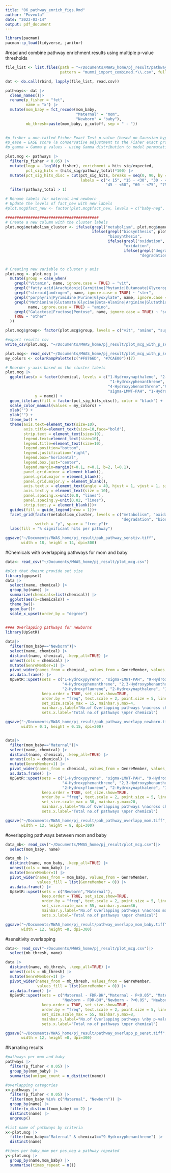 ```yaml
---
title: "06_pathway_enrich_figs.Rmd"
author: "Puvvula"
date: "2023-03-14"
output: pdf_document
---
```


```r
library(pacman)
pacman::p_load(tidyverse, janitor)
```

#read and combine pathway enrichment results using multiple p-value thresholds
```r
file_list <- list.files(path = "~/Documents/MWAS_home/pj_result/pathway_enrich_results/", 
                        pattern = "mummi_import_combined.*\\.csv", full.names = TRUE)

dat <- do.call(rbind, lapply(file_list, read.csv))
```


```r
pathways<- dat |>
  clean_names()|>
  rename(p_fisher = "fet", 
         name = "x") |>
  mutate(mom_baby = fct_recode(mom_baby,
                               "Maternal" = "mom",
                               "Newborn" = "baby"),
         mb_thresh=paste(mom_baby, p_cutoff, sep = " - "))
  

#p_fisher = one-tailed Fisher Exact Test p-value (based on Gaussian hypergeometric probability distribution)
#p_ease = EASE score (a conservative adjustment to the Fisher exact probability that weights significance in favor of themes supported by more hits) Expression Analysis Systematic Explorer
#p_gamma = Gamma p values - using Gamma distribution to model permutation results

plot.mcg <- pathways |> 
  filter(p_fisher < 0.05) |>
  mutate(logp = -log10(p_fisher), enrichment = hits_sig/expected, 
         pct_sig_hits = (hits_sig/pathway_total)*100) |>
  mutate(pct_sig_hits_disc = cut(pct_sig_hits, breaks = seq(0, 90, by = 15), 
                                 labels = c("< 15", "15 - <30", "30 - <45", 
                                            "45 - <60", "60 - <75", "75 - <90"))) |>
  filter(pathway_total > 1)

# Rename labels for maternal and newborn
# Update the levels of fact_new with new labels
#plot.mcg$fact_new <- factor(plot.mcg$fact_new, levels = c("baby-neg", "baby-pos", "mom-neg", "mom-pos"),labels = c("Newborn C18", "Newborn HILIC", "Maternal C18", "Maternal HILIC"))

#########################################
# Create a new column with the cluster labels
plot.mcg$metabolism_cluster <- ifelse(grepl("metabolism", plot.mcg$name, ignore.case = TRUE), "metabolism",
                                      ifelse(grepl("biosynthesis", plot.mcg$name, ignore.case = TRUE),
                                             "biosynthesis",
                                             ifelse(grepl("oxidation", plot.mcg$name, ignore.case = TRUE),
                                                    "oxidation", 
                                                    ifelse(grepl("degradation", plot.mcg$name, ignore.case = TRUE),
                                                           "degradation","na"))))


# Creating new variable to cluster y axis
plot.mcg <- plot.mcg |>
  mutate(group = case_when(
    grepl("Vitamin", name, ignore.case = TRUE) ~ "vit",
    grepl("fatty acid|Arachidonic|Carnitine|Phytanic|Butanoate|Glycerophospholipid|Linoleate", name, ignore.case = TRUE) ~ "fatty",
    grepl("steroid|androgen", name, ignore.case = TRUE) ~ "ster",
    grepl("porphyrin|Pyrimidine|Purine|Glyoxylate", name, ignore.case = TRUE) ~ "organic",
    grepl("Methionine|Glutamate|Glycine|Beta-Alanine|Arginine|Glutathione|Aspartate|Lysine|Tyrosine|Alanine|Tryptophan|Histidine",
          name, ignore.case = TRUE) ~ "amino",
    grepl("Galactose|Fructose|Pentose", name, ignore.case = TRUE) ~ "sug",
    TRUE ~ "other"
  ))

plot.mcg$group<- factor(plot.mcg$group, levels = c("vit", "amino", "sug", "fatty", "ster", "organic"))

#export results csv
write_csv(plot.mcg, "~/Documents/MWAS_home/pj_result/plot_mcg_with_p_sensit.csv")
```


```r
plot.mcg<- read_csv("~/Documents/MWAS_home/pj_result/plot_mcg_with_p_sensit.csv")
my_colors <- colorRampPalette(c("#F8766D", "#7CAE00"))(7)

# Reorder y-axis based on the cluster labels
plot.mcg |>
  ggplot(aes(x = factor(chemical, levels = c("1-Hydroxynapthalene", "2-Hydroxynapthalene", "2-Hydroxyfluorene",
                                              "1-Hydroxyphenanthrene", "2,3-Hydroxyphenanthrene",
                                             "4-Hydroxyphenanthrene","9-Hydroxyphenanthrene", 
                                             "sigma-LMWT-PAH", "1-Hydroxypyrene")), 
             y = name)) + 
  geom_tile(aes(fill = factor(pct_sig_hits_disc)), color = "black") +
  scale_color_manual(values = my_colors) +
  xlab("") +
  ylab("") +
  theme_bw() +
  theme(axis.text=element_text(size=10), 
        axis.title=element_text(size=10,face="bold"),
        strip.text = element_text(size=10),
        legend.text=element_text(size=10),
        legend.title=element_text(size=10),
        legend.position="bottom",
        legend.justification="right",
        legend.box="horizontal",
        legend.box.just="center",
        legend.margin=margin(t=0.1, r=0.1, b=2, l=0.1),
        panel.grid.minor = element_blank(),
        panel.grid.major = element_blank(),
        panel.grid.major.y = element_blank(),
        axis.text.x = element_text(angle = 40, hjust = 1, vjust = 1, size = 10),
        axis.text.y = element_text(size = 10), 
        panel.spacing.x=unit(0.8, "lines"),
        panel.spacing.y=unit(0.02, "lines"),
        strip.text.y = element_blank())+
  guides(fill = guide_legend(nrow = 1))+
  facet_grid(factor(metabolism_cluster, levels = c("metabolism", "oxidation",
                                                   "degradation", "biosynthesis", "na"))*group~ mom_baby, scales = "free_y", 
             switch = "y", space = "free_y")+
  labs(fill = "% significant hits per pathway")

ggsave("~/Documents/MWAS_home/pj_result/pah_pathway_senstiv.tiff", 
       width = 18, height = 14, dpi=300)
```

#Chemicals with overlapping pathways for mom and baby
```r
data<- read_csv("~/Documents/MWAS_home/pj_result/plot_mcg.csv")

#plot that doesnt provide set size
library(ggupset)
data |> 
  select(name, chemical) |>
  group_by(name) |>
  summarize(chemicals=list(chemical)) |>
  ggplot(aes(x=chemicals)) +
  theme_bw()+
  geom_bar()+
  scale_x_upset(order_by = "degree")
  

#### Overlapping pathways for newborns
library(UpSetR)

data|>
  filter(mom_baby=="Newborn")|> 
  select(name, chemical) |>
  distinct(name, chemical, .keep_all=TRUE) |>
  unnest(cols = chemical) |>
  mutate(GenreMember=1) |>
  pivot_wider(names_from = chemical, values_from = GenreMember, values_fill = list(GenreMember = 0)) |>
  as.data.frame() |>
  UpSetR::upset(sets = c("1-Hydroxypyrene", "sigma-LMWT-PAH", "9-Hydroxyphenanthrene", 
                         "4-Hydroxyphenanthrene", "2,3-Hydroxyphenanthrene", "1-Hydroxyphenanthrene",
                         "2-Hydroxyfluorene", "2-Hydroxynapthalene", "1-Hydroxynapthalene"), 
                keep.order = TRUE, set_size.show=TRUE,
                order.by = "freq", text.scale = 2, point.size = 5, line.size = 1.5,
                set_size.scale_max = 15, mainbar.y.max=4,
                mainbar.y.label="No.of Overlapping pathways \nacross chemicals", 
                sets.x.label="Total no.of pathways \nper chemical")

ggsave("~/Documents/MWAS_home/pj_result/pah_pathway_overlapp_newborn.tiff", 
       width = 0.1, height = 0.15, dpi=300)


data|>
  filter(mom_baby=="Maternal")|> 
  select(name, chemical) |>
  distinct(name, chemical, .keep_all=TRUE) |>
  unnest(cols = chemical) |>
  mutate(GenreMember=1) |>
  pivot_wider(names_from = chemical, values_from = GenreMember, values_fill = list(GenreMember = 0)) |>
  as.data.frame() |>
  UpSetR::upset(sets = c("1-Hydroxypyrene", "sigma-LMWT-PAH", "9-Hydroxyphenanthrene", 
                         "4-Hydroxyphenanthrene", "2,3-Hydroxyphenanthrene", "1-Hydroxyphenanthrene",
                         "2-Hydroxyfluorene", "2-Hydroxynapthalene", "1-Hydroxynapthalene"), 
                keep.order = TRUE, set_size.show=TRUE,
                order.by = "freq", text.scale = 2, point.size = 5, line.size = 1.5,
                set_size.scale_max = 30, mainbar.y.max=20,
                mainbar.y.label="No.of Overlapping pathways \nacross chemicals", 
                sets.x.label="Total no.of pathways \nper chemical")

ggsave("~/Documents/MWAS_home/pj_result/pah_pathway_overlapp_mom.tiff", 
       width = 12, height = 8, dpi=300)

```

#overlapping pathways between mom and baby
```r
data_mb<- read_csv("~/Documents/MWAS_home/pj_result/plot_mcg.csv")|>
  select(mom_baby, name)

data_mb |>
  distinct(name, mom_baby, .keep_all=TRUE) |>
  unnest(cols = mom_baby) |>
  mutate(GenreMember=1) |>
  pivot_wider(names_from = mom_baby, values_from = GenreMember, 
              values_fill = list(GenreMember = 0)) |>
  as.data.frame() |>
  UpSetR::upset(sets = c("Newborn","Maternal"), 
                keep.order = TRUE, set_size.show=TRUE,
                order.by = "freq", text.scale = 2, point.size = 5, line.size = 1.5,
                set_size.scale_max = 55, mainbar.y.max=36,
                mainbar.y.label="No.of Overlapping pathways \nacross maternal and newborn's", 
                sets.x.label="Total no.of pathways \nper chemical")

ggsave("~/Documents/MWAS_home/pj_result/pathway_overlapp_mom_baby.tiff", 
       width = 12, height =8, dpi=300)
```

#sensitivity overlapping
```r
data<- read_csv("~/Documents/MWAS_home/pj_result/plot_mcg.csv")|>
  select(mb_thresh, name)

data |>
  distinct(name, mb_thresh, .keep_all=TRUE) |>
  unnest(cols = mb_thresh) |>
  mutate(GenreMember=1) |>
  pivot_wider(names_from = mb_thresh, values_from = GenreMember, 
              values_fill = list(GenreMember = 0)) |>
  as.data.frame() |>
  UpSetR::upset(sets = c("Maternal - FDR-BH","Maternal - P<0.05", "Maternal - p<0.1", "Maternal - p<0.5",
                         "Newborn - FDR-BH","Newborn - P<0.05", "Newborn - p<0.1", "Newborn - p<0.5"), 
                keep.order = TRUE, set_size.show=TRUE,
                order.by = "freq", text.scale = 2, point.size = 5, line.size = 1.5,
                set_size.scale_max = 55, mainbar.y.max=8,
                mainbar.y.label="No.of Overlapping pathways \nby p-value thresholds \nin functional analysis", 
                sets.x.label="Total no.of pathways \nper chemical")

ggsave("~/Documents/MWAS_home/pj_result/pathway_overlapp_p_senst.tiff", 
       width = 12, height =8, dpi=300)
```



#Narrating results
```r
#pathways per mom and baby
pathways |>
  filter(p_fisher < 0.05) |>
  group_by(mom_baby) |>
  summarise(unique_count = n_distinct(name))

#overlapping categories
x<-pathways |>
  filter(p_fisher < 0.05) |>
  filter(mom_baby %in% c("Maternal", "Newborn")) |>
  group_by(name) |>
  filter(n_distinct(mom_baby) == 2) |>
  distinct(name) |>
  ungroup()

#list name of pathways by criteria
x<-plot.mcg |>
  filter(mom_baby=="Maternal" & chemical=="9-Hydroxyphenanthrene") |>
  distinct(name)

#times per baby_mom per pos_neg a pathway repeated
y<-plot.mcg |>
  group_by(name,mom_baby) |>
  summarise(times_repeat = n())
```





